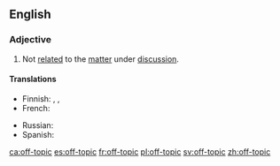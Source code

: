 ==English==

===Adjective===
{{en-adj|head=[[off]]-[[topic]]}}

# Not [[related]] to the [[matter]] under [[discussion]].

====Translations====
{{trans-top|not related to the matter being discussed}}
* Finnish: {{t|fi|asiaan kuulumaton}}, {{t|fi|epäasiallinen}}, {{t+|fi|asiaton}}
* French: {{t+|fr|hors-sujet|m}}
{{trans-mid}}
* Russian: {{t|ru|не по те́ме}}
* Spanish: {{t|es|fuera de tema}}
{{trans-bottom}}

[[ca:off-topic]]
[[es:off-topic]]
[[fr:off-topic]]
[[pl:off-topic]]
[[sv:off-topic]]
[[zh:off-topic]]